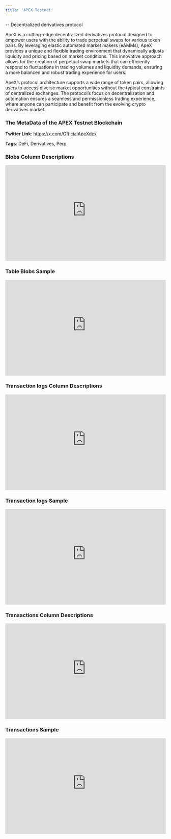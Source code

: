```yaml
---
title: 'APEX Testnet'
---
```

-- Decentralized derivatives protocol

ApeX is a cutting-edge decentralized derivatives protocol designed to empower users with the ability to trade perpetual swaps for various token pairs. By leveraging elastic automated market makers (eAMMs), ApeX provides a unique and flexible trading environment that dynamically adjusts liquidity and pricing based on market conditions. This innovative approach allows for the creation of perpetual swap markets that can efficiently respond to fluctuations in trading volumes and liquidity demands, ensuring a more balanced and robust trading experience for users.

ApeX’s protocol architecture supports a wide range of token pairs, allowing users to access diverse market opportunities without the typical constraints of centralized exchanges. The protocol’s focus on decentralization and automation ensures a seamless and permissionless trading experience, where anyone can participate and benefit from the evolving crypto derivatives market.

### The MetaData of the APEX Testnet Blockchain

**Twitter Link**: https://x.com/OfficialApeXdex

**Tags**: DeFi, Derivatives, Perp

### Blobs Column Descriptions

<div>
    <iframe
        src="https://doc-embed-app.chainbasehq.com/columns/ethereum.blobs"
        width="100%"
        height="300px"
        frameBorder="0"
        scrolling="no"
    ></iframe>
</div>

### Table Blobs Sample

<div>
    <iframe
        src="https://doc-embed-app.chainbasehq.com/data/ethereum.blobs"
        width="100%"
        height="300px"
        frameBorder="0"
        scrolling="no"
    ></iframe>
</div>

### Transaction logs Column Descriptions

<div>
    <iframe
        src="https://doc-embed-app.chainbasehq.com/columns/ethereum.transaction_logs"
        width="100%"
        height="300px"
        frameBorder="0"
        scrolling="no"
    ></iframe>
</div>

### Transaction logs Sample

<div>
    <iframe
        src="https://doc-embed-app.chainbasehq.com/data/ethereum.transaction_logs"
        width="100%"
        height="300px"
        frameBorder="0"
        scrolling="no"
    ></iframe>
</div>

### Transactions Column Descriptions

<div>
    <iframe
        src="https://doc-embed-app.chainbasehq.com/columns/ethereum.transactions"
        width="100%"
        height="300px"
        frameBorder="0"
        scrolling="no"
    ></iframe>
</div>

### Transactions Sample

<div>
    <iframe
        src="https://doc-embed-app.chainbasehq.com/data/ethereum.transactions"
        width="100%"
        height="300px"
        frameBorder="0"
        scrolling="no"
    ></iframe>
</div>